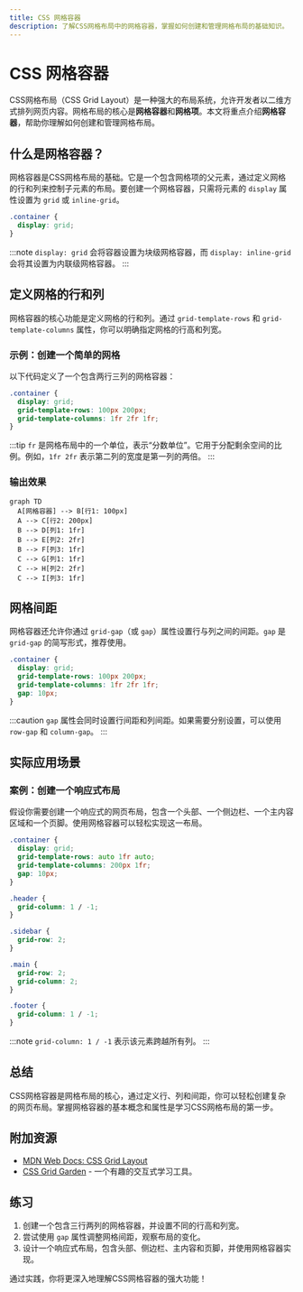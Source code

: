 ```yaml
---
title: CSS 网格容器
description: 了解CSS网格布局中的网格容器，掌握如何创建和管理网格布局的基础知识。
---
```


# CSS 网格容器

CSS网格布局（CSS Grid Layout）是一种强大的布局系统，允许开发者以二维方式排列网页内容。网格布局的核心是**网格容器**和**网格项**。本文将重点介绍**网格容器**，帮助你理解如何创建和管理网格布局。

## 什么是网格容器？

网格容器是CSS网格布局的基础。它是一个包含网格项的父元素，通过定义网格的行和列来控制子元素的布局。要创建一个网格容器，只需将元素的 `display` 属性设置为 `grid` 或 `inline-grid`。

```css
.container {
  display: grid;
}
```

:::note
`display: grid` 会将容器设置为块级网格容器，而 `display: inline-grid` 会将其设置为内联级网格容器。
:::

## 定义网格的行和列

网格容器的核心功能是定义网格的行和列。通过 `grid-template-rows` 和 `grid-template-columns` 属性，你可以明确指定网格的行高和列宽。

### 示例：创建一个简单的网格

以下代码定义了一个包含两行三列的网格容器：

```css
.container {
  display: grid;
  grid-template-rows: 100px 200px;
  grid-template-columns: 1fr 2fr 1fr;
}
```

:::tip
`fr` 是网格布局中的一个单位，表示“分数单位”。它用于分配剩余空间的比例。例如，`1fr 2fr` 表示第二列的宽度是第一列的两倍。
:::

### 输出效果

```mermaid
graph TD
  A[网格容器] --> B[行1: 100px]
  A --> C[行2: 200px]
  B --> D[列1: 1fr]
  B --> E[列2: 2fr]
  B --> F[列3: 1fr]
  C --> G[列1: 1fr]
  C --> H[列2: 2fr]
  C --> I[列3: 1fr]
```

## 网格间距

网格容器还允许你通过 `grid-gap`（或 `gap`）属性设置行与列之间的间距。`gap` 是 `grid-gap` 的简写形式，推荐使用。

```css
.container {
  display: grid;
  grid-template-rows: 100px 200px;
  grid-template-columns: 1fr 2fr 1fr;
  gap: 10px;
}
```

:::caution
`gap` 属性会同时设置行间距和列间距。如果需要分别设置，可以使用 `row-gap` 和 `column-gap`。
:::

## 实际应用场景

### 案例：创建一个响应式布局

假设你需要创建一个响应式的网页布局，包含一个头部、一个侧边栏、一个主内容区域和一个页脚。使用网格容器可以轻松实现这一布局。

```css
.container {
  display: grid;
  grid-template-rows: auto 1fr auto;
  grid-template-columns: 200px 1fr;
  gap: 10px;
}

.header {
  grid-column: 1 / -1;
}

.sidebar {
  grid-row: 2;
}

.main {
  grid-row: 2;
  grid-column: 2;
}

.footer {
  grid-column: 1 / -1;
}
```

:::note
`grid-column: 1 / -1` 表示该元素跨越所有列。
:::

## 总结

CSS网格容器是网格布局的核心，通过定义行、列和间距，你可以轻松创建复杂的网页布局。掌握网格容器的基本概念和属性是学习CSS网格布局的第一步。

## 附加资源

- [MDN Web Docs: CSS Grid Layout](https://developer.mozilla.org/en-US/docs/Web/CSS/CSS_Grid_Layout)
- [CSS Grid Garden](https://cssgridgarden.com/) - 一个有趣的交互式学习工具。

## 练习

1. 创建一个包含三行两列的网格容器，并设置不同的行高和列宽。
2. 尝试使用 `gap` 属性调整网格间距，观察布局的变化。
3. 设计一个响应式布局，包含头部、侧边栏、主内容和页脚，并使用网格容器实现。

通过实践，你将更深入地理解CSS网格容器的强大功能！